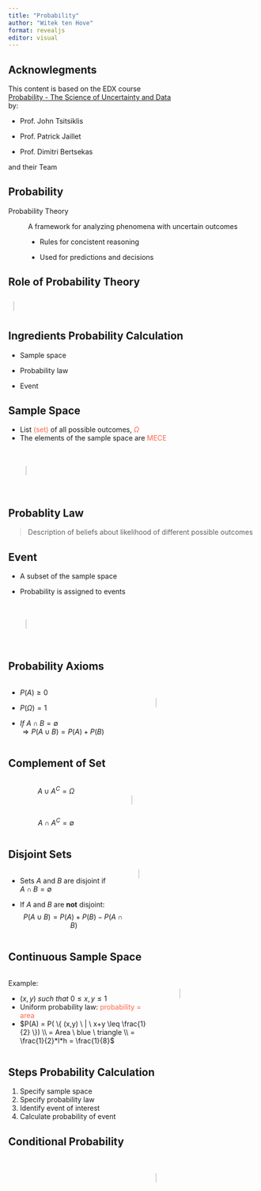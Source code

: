 ```yaml
---
title: "Probability"
author: "Witek ten Hove"
format: revealjs
editor: visual
---
```


## Acknowlegments

This content is based on the EDX course <br> [Probability - The Science of Uncertainty and Data](https://learning.edx.org/course/course-v1:MITx+6.431x+2T2022/home) <br> by:

-   Prof. John Tsitsiklis

-   Prof. Patrick Jaillet

-   Prof. Dimitri Bertsekas

and their Team

## Probability

Probability Theory

:   A framework for analyzing phenomena with uncertain outcomes

    -   Rules for concistent reasoning

    -   Used for predictions and decisions

## Role of Probability Theory

::: {style="padding: 10px;"}
<canvas id="probTheory" width="900" height="600" style="border:1px solid #d3d3d3;">

</canvas>
:::

```{=html}
<script>

var c = document.getElementById("probTheory");
var ctx = c.getContext("2d");

// Boxes
ctx.fillStyle = 'skyblue';
ctx.fillRect(40, 40, 300, 150);
ctx.fillRect(560, 40, 300, 150);
ctx.fillRect(300, 400, 300, 150);

//Lines
ctx.beginPath();
ctx.moveTo(190,190);
ctx.lineTo(400,400);
ctx.stroke();
ctx.beginPath();
ctx.moveTo(500,400);
ctx.lineTo(710,190);
ctx.stroke();
ctx.beginPath();
ctx.moveTo(560,115);
ctx.lineTo(340,115);
ctx.stroke();

// Arrow heads
ctx.beginPath();
ctx.moveTo(400,400);
ctx.lineTo(390,400);
ctx.lineTo(400,390);
ctx.fillStyle = "black";
ctx.fill();
ctx.beginPath();
ctx.moveTo(710,190);
ctx.lineTo(700,190);
ctx.lineTo(710,200);
ctx.fill();
ctx.beginPath();
ctx.moveTo(340,115);
ctx.lineTo(352,108);
ctx.lineTo(352,122);
ctx.fill();

// Texts
ctx.font = "36px Arial";
ctx.fillText("Real World", 100, 125);
ctx.fillText("Probability", 620, 105);
ctx.fillText("Theory", 620, 145);
ctx.fillText("Inference /", 360, 465);
ctx.fillText("Statistics", 360, 505);
ctx.fillText("Data", 180, 300);
ctx.fillText("Models", 660, 300);
ctx.fillText("Predictions", 370, 100);
ctx.fillText("Decisions", 370, 150);
</script>
```
## Ingredients Probability Calculation

-   Sample space

-   Probability law

-   Event

## Sample Space

-   List [(set)]{style="color:tomato"} of all possible outcomes, [$\Omega$]{style="color:tomato"}
-   The elements of the sample space are [MECE]{style="color:tomato"}

::: {style="padding: 35px;"}
<canvas id="sampleSpace" width="700" height="350" style="border:1px solid #d3d3d3;">

</canvas>
:::

```{=html}
<script>
function randomPoints(canvas, count, color){
  for (var i = 0; i < count; i++) {
    var x = Math.floor(Math.random() * 780);
    var y = Math.floor(Math.random() * 340);
    canvas.fillStyle = color;
    canvas.fillRect(x+10,y,10,10);
  }
}
var c = document.getElementById("sampleSpace");
var ctx = c.getContext("2d");
randomPoints(ctx, 120, 'royalblue');

ctx.font = "80px Arial";
ctx.fillStyle = "black";
ctx.fillText("\u03A9", 10, 80);
</script>
```
## Probablity Law

> Description of beliefs about likelihood of different possible outcomes

## Event

-   A subset of the sample space

-   Probability is assigned to events

::: {style="padding: 35px;"}
<canvas id="eventSet" width="700" height="350" style="border:1px solid #d3d3d3;">

</canvas>
:::

```{=html}
<script>
function randomPoints(canvas, count, color){
  for (var i = 0; i < count; i++) {
    var x = Math.floor(Math.random() * 780);
    var y = Math.floor(Math.random() * 340);
    canvas.fillStyle = color;
    canvas.fillRect(x+10,y,10,10);
  }
}
var c = document.getElementById("eventSet");
var ctx = c.getContext("2d");
randomPoints(ctx, 120, 'royalblue');

ctx.font = "80px Arial";
ctx.fillStyle = "black";
ctx.fillText("\u03A9", 10, 80);

ctx.beginPath();
ctx.arc(150, 240, 80, 0, 2 * Math.PI);
ctx.lineWidth=5
ctx.strokeStyle = "tomato";
ctx.stroke();

ctx.font = "30px Arial";
ctx.fillStyle = "black";
ctx.fillText("Event A", 110, 250);
</script>
```
## Probability Axioms {.smaller}

::: columns
::: {.column width="50%"}
-   $P(A) \geq0$

-   $P(\Omega) = 1$

-   $If \ A \cap B = \emptyset$ <br> $\Rightarrow P(A \cup B) = P(A) + P(B)$
:::

::: {.column width="50%"}
::: {style="padding: 35px;"}
<canvas id="probAxioms" width="700" height="350" style="border:1px solid #d3d3d3;">

</canvas>
:::

```{=html}
<script>
function randomPoints(canvas, count, color){
  for (var i = 0; i < count; i++) {
    var x = Math.floor(Math.random() * 780);
    var y = Math.floor(Math.random() * 340);
    canvas.fillStyle = color;
    canvas.fillRect(x+10,y,10,10);
  }
}
var c = document.getElementById("probAxioms");
var ctx = c.getContext("2d");
randomPoints(ctx, 120, 'royalblue');

ctx.font = "80px Arial";
ctx.fillStyle = "black";
ctx.fillText("\u03A9", 10, 80);

ctx.beginPath();
ctx.arc(150, 240, 80, 0, 2 * Math.PI);
ctx.lineWidth=5
ctx.strokeStyle = "tomato";
ctx.stroke();

ctx.font = "50px Arial";
ctx.fillStyle = "black";
ctx.fillText("A", 130, 250);

ctx.beginPath();
ctx.arc(550, 140, 80, 0, 2 * Math.PI);
ctx.lineWidth=5
ctx.strokeStyle = "tomato";
ctx.stroke();

ctx.font = "50px Arial";
ctx.fillStyle = "black";
ctx.fillText("B", 520, 150);
</script>
```
:::
:::

## Complement of Set

::: columns
::: {.column width="40%"}
$$
A \cup A^C = \Omega
$$

<br>

$$
A \cap A^C = \emptyset
$$
:::

::: {.column width="60%"}
::: {style="padding: 35px;"}
<canvas id="complSet" width="600" height="500" style="border:1px solid #d3d3d3;">

</canvas>
:::

```{=html}
<script>

var c = document.getElementById("complSet");
var ctx = c.getContext("2d");

ctx.font = "50px Arial";
ctx.fillStyle = "black";
ctx.fillText("\u03A9", 10, 50);

ctx.beginPath();
ctx.moveTo(0,50);
ctx.lineTo(550,500);
ctx.stroke();

ctx.font = "50px Arial";
ctx.fillStyle = "black";
ctx.fillText("A", 130, 400);

ctx.font = "50px Arial";
ctx.fillStyle = "black";
ctx.fillText("A\u1D9C", 450, 150);
</script>
```
:::
:::

## Disjoint Sets {.smaller}

::: columns
::: {.column width="50%"}
-   Sets $A$ and $B$ are disjoint if <br> $A \cap B = \emptyset$

-   If $A$ and $B$ are **not** disjoint:<br>$$P(A∪B)=P(A)+P(B) - P(A \cap B)
    $$
:::

::: {.column width="50%"}

<canvas id="notDisjSets" width="700" height="500" style="border:1px solid #d3d3d3;">

</canvas>


```{=html}
<script>
var c = document.getElementById("notDisjSets");
var ctx = c.getContext("2d");

ctx.save();

ctx.font = "50px Arial";
ctx.fillStyle = "black";
ctx.fillText("\u03A9", 10, 50);

ctx.globalAlpha = 0.5;
ctx.lineWidth=3;
ctx.scale(0.4, 1);
ctx.beginPath();
ctx.arc(1400, 250, 200, 0, 2 * Math.PI);
ctx.closePath();
ctx.fillStyle = 'skyblue';
ctx.fill();
ctx.stroke();

ctx.restore();
ctx.save();
ctx.globalAlpha = 0.5;
ctx.lineWidth=3;
ctx.scale(1, 0.4);
ctx.beginPath();
ctx.arc(410, 250, 200, 0, 2 * Math.PI);
ctx.closePath();
ctx.fillStyle = 'tomato';
ctx.fill();
ctx.stroke();

ctx.restore();
ctx.font = "40px Arial";
ctx.fillStyle = "black";
ctx.fillText("A", 550, 300);

ctx.restore();
ctx.font = "40px Arial";
ctx.fillStyle = "black";
ctx.fillText("B", 400, 110);

</script>
```
:::
:::

## Continuous Sample Space

::: columns
::: {.column width="60%"}
Example:

-   $(x,y) \ such \ that \ 0 \leq x,y \leq 1$
-   Uniform probability law: [probability = area]{style="color:tomato"}
-   $P(A) = P( \{ (x,y) \ | \ x+y \leq \frac{1}{2} \}) \\ = Area \ blue \ triangle \\ = \frac{1}{2}*l*h = \frac{1}{8}$
:::

::: {.column width="40%"}
::: {style="padding: 35px;"}
<canvas id="contSamSp" width="500" height="500" style="border:1px solid #d3d3d3;">

</canvas>
:::

```{=html}
<script>
var c = document.getElementById("contSamSp");
var ctx = c.getContext("2d");

// Center
ctx.translate(40, 440);
        
// Add some lines
ctx.beginPath();
ctx.moveTo(0,0);
ctx.lineTo(400,0);
ctx.stroke();
ctx.moveTo(0,0);
ctx.lineTo(0,-400);
ctx.stroke();
ctx.moveTo(0,-300);
ctx.lineTo(300,-300);
ctx.stroke();
ctx.moveTo(300,0);
ctx.lineTo(300,-300);
ctx.stroke();
ctx.moveTo(152,0);
ctx.lineTo(0,-152);
ctx.stroke();
ctx.beginPath();
ctx.moveTo(149,-1);
ctx.lineTo(1,-149);
ctx.lineTo(1,-1);
ctx.fillStyle = "skyblue";
ctx.fill();

// Arrow heads
ctx.beginPath();
ctx.moveTo(0,-400);
ctx.lineTo(5,-395);
ctx.lineTo(-5,-395);
ctx.fillStyle = "black";
ctx.fill();
ctx.beginPath();
ctx.moveTo(400,0);
ctx.lineTo(395,-5);
ctx.lineTo(395, 5);
ctx.fillStyle = "black";
ctx.fill();

ctx.font = "20px Arial";
ctx.fillStyle = "black";
ctx.fillText("0",-20, 20);
ctx.fillText("x",380, 20);
ctx.fillText("y",-20, -380);
ctx.fillText("1",295, 20);
ctx.fillText("1",-20, -295);
ctx.fillText("x+y = 1/2",80, -80);
ctx.font = "40px Arial";
ctx.fillText("A",30, -30);

</script>
```
:::
:::

## Steps Probability Calculation

1.  Specify sample space
2.  Specify probability law
3.  Identify event of interest
4.  Calculate probability of event

## Conditional Probability

::: columns
::: {.column width="50%"}
:::

::: {.column width="50%"}
::: {style="padding: 35px;"}
<canvas id="condProb" width="680" height="500" style="border:1px solid #d3d3d3;">

</canvas>
:::

```{=html}
<script>
var c = document.getElementById("condProb");
var ctx = c.getContext("2d");

ctx.font = "80px Arial";
ctx.fillStyle = "black";
ctx.fillText("\u03A9", 10, 80);

ctx.lineWidth=3;
ctx.scale(0.4, 1);
ctx.beginPath();
ctx.arc(1000, 250, 180, 0, 2 * Math.PI);
ctx.closePath();
ctx.fillStyle = 'skyblue';
ctx.fill();
ctx.stroke();
ctx.restore();

ctx.lineWidth=3;
ctx.scale(0.7, 1);
ctx.beginPath();
ctx.arc(2000, 250, 180, 0, 2 * Math.PI);
ctx.closePath();
ctx.fillStyle = 'skyblue';
ctx.fill();
ctx.stroke();
ctx.restore();

ctx.scale(3.6, 1);
ctx.globalAlpha = 0.2;
ctx.fillStyle = 'red';
ctx.fillRect(380, 250, 320, 250);
ctx.restore();

ctx.lineWidth=3;
ctx.strokeStyle="black";
ctx.strokeRect(380, 250, 320, 250);

</script>
```
:::
:::
